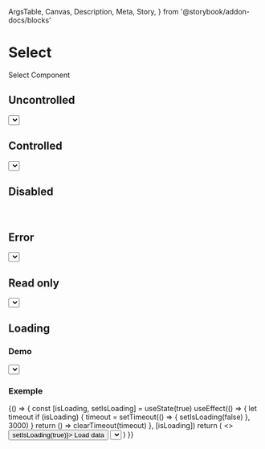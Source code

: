   ArgsTable,
  Canvas,
  Description,
  Meta,
  Story,
} from '@storybook/addon-docs/blocks'

<Meta title="Components/Select" component={Select} />

# Select

<Description>Select Component</Description>

## Uncontrolled

<Canvas>
  <Story name="Uncontrolled" height="100px">
    <Select>
      <Select.Option value="a">Option A</Select.Option>
      <Select.Option value="b">Option B</Select.Option>
    </Select>
  </Story>
</Canvas>

## Controlled

<Canvas>
  <Story name="Controlled" height="100px">
    <Select>
      <Select.Option value="a">Option A</Select.Option>
      <Select.Option value="b">Option B</Select.Option>
    </Select>
  </Story>
</Canvas>

## Disabled

<Canvas>
  <Story name="Disabled" height="100px">
    <Select disabled>
      <Select.Option value="a">Option A</Select.Option>
      <Select.Option value="b">Option B</Select.Option>
    </Select>
  </Story>
</Canvas>

## Error

<Canvas>
  <Story name="Error" height="100px">
    <Select error>
      <Select.Option value="a">Option A</Select.Option>
      <Select.Option value="b">Option B</Select.Option>
    </Select>
  </Story>
</Canvas>

## Read only

<Canvas>
  <Story name="Read Only" height="100px">
    <Select readOnly>
      <Select.Option value="a">Option A</Select.Option>
      <Select.Option value="b">Option B</Select.Option>
    </Select>
  </Story>
</Canvas>

## Loading

### Demo

<Canvas>
  <Story name="Demo Loading" height="100px">
    <Select isLoading>
      <Select.Option value="a">Option A</Select.Option>
      <Select.Option value="b">Option B</Select.Option>
    </Select>
  </Story>
</Canvas>

### Exemple

<Canvas>
  <Story name="Exemple Loading" height="100px">
    {() => {
      const [isLoading, setIsLoading] = useState(true)
      useEffect(() => {
        let timeout
        if (isLoading) {
          timeout = setTimeout(() => {
            setIsLoading(false)
          }, 3000)
        }
        return () => clearTimeout(timeout)
      }, [isLoading])
      return (
        <>
          <Button size="small" mb={2} onClick={() => setIsLoading(true)}>
            Load data
          </Button>
          <Select isLoading={isLoading}>
            <Select.Option value="a">Option A</Select.Option>
            <Select.Option value="b">Option B</Select.Option>
          </Select>
        </>
      )
    }}
  </Story>
</Canvas>

<ArgsTable of={Select} />

<ArgsTable of={Select.Option} />
